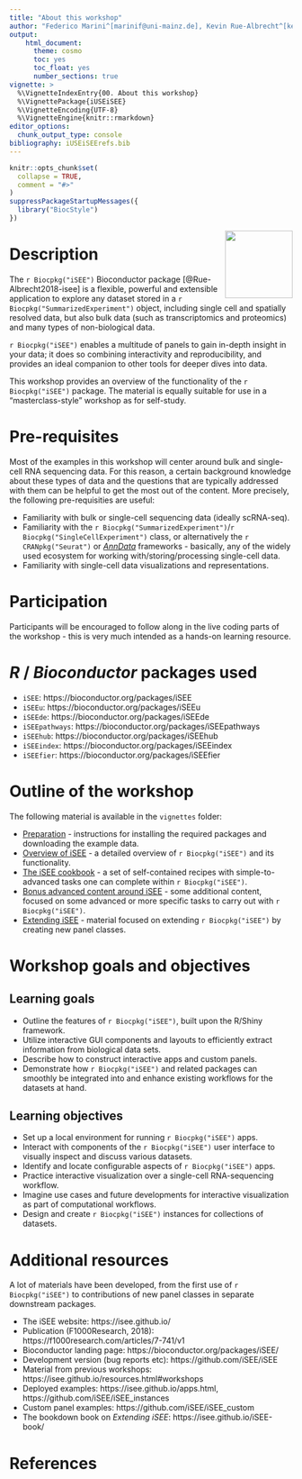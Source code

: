 ```yaml
---
title: "About this workshop"
author: "Federico Marini^[marinif@uni-mainz.de], Kevin Rue-Albrecht^[kevinrue67@gmail.com], Charlotte Soneson^[charlottesoneson@gmail.com], Aaron Lun^[infinite.monkeys.with.keyboards@gmail.com], Najla Abassi^[abassina@uni-mainz.de]"
output: 
    html_document:
      theme: cosmo
      toc: yes
      toc_float: yes
      number_sections: true
vignette: >
  %\VignetteIndexEntry{00. About this workshop}
  %\VignettePackage{iUSEiSEE}
  %\VignetteEncoding{UTF-8}
  %\VignetteEngine{knitr::rmarkdown}
editor_options: 
  chunk_output_type: console
bibliography: iUSEiSEErefs.bib
---
```



```r
knitr::opts_chunk$set(
  collapse = TRUE,
  comment = "#>"
)
suppressPackageStartupMessages({
  library("BiocStyle")
})
```


<img src="iSEE.png" align="right" alt="" width="120" />

# Description

The `r Biocpkg("iSEE")` Bioconductor package [@Rue-Albrecht2018-isee] is a flexible, powerful and extensible application to explore any dataset stored in a `r Biocpkg("SummarizedExperiment")` object, including single cell and spatially resolved data, but also bulk data (such as transcriptomics and proteomics) and many types of non-biological data.

`r Biocpkg("iSEE")` enables a multitude of panels to gain in-depth insight in your data; it does so combining interactivity and reproducibility, and provides an ideal companion to other tools for deeper dives into data.

This workshop provides an overview of the functionality of the `r Biocpkg("iSEE")` package. 
The material is equally suitable for use in a "masterclass-style" workshop as for self-study.

# Pre-requisites

Most of the examples in this workshop will center around bulk and single-cell RNA sequencing data. 
For this reason, a certain background knowledge about these types of data and the questions that are typically addressed with them can be helpful to get the most out of the content. 
More precisely, the following pre-requisities are useful:

* Familiarity with bulk or single-cell sequencing data (ideally scRNA-seq).
* Familiarity with the `r Biocpkg("SummarizedExperiment")`/`r Biocpkg("SingleCellExperiment")` class, or alternatively the `r CRANpkg("Seurat")` or [_AnnData_](https://pypi.org/project/anndata/) frameworks - basically, any of the widely used ecosystem for working with/storing/processing single-cell data.
* Familiarity with single-cell data visualizations and representations.

# Participation

Participants will be encouraged to follow along in the live coding parts of the workshop - this is very much intended as a hands-on learning resource.

# _R_ / _Bioconductor_ packages used

* `iSEE`: https://bioconductor.org/packages/iSEE
* `iSEEu`: https://bioconductor.org/packages/iSEEu
* `iSEEde`: https://bioconductor.org/packages/iSEEde
* `iSEEpathways`: https://bioconductor.org/packages/iSEEpathways
* `iSEEhub`: https://bioconductor.org/packages/iSEEhub
* `iSEEindex`: https://bioconductor.org/packages/iSEEindex
* `iSEEfier`: https://bioconductor.org/packages/iSEEfier

# Outline of the workshop

The following material is available in the `vignettes` folder:

* [Preparation](d01_preparation.html) - instructions for installing the required packages and downloading the example data.
* [Overview of iSEE](d02_iSEE_overview.html) - a detailed overview of `r Biocpkg("iSEE")` and its functionality.
* [The iSEE cookbook](d03_iSEE_quickrecipes.html) - a set of self-contained recipes with simple-to-advanced tasks one can complete within `r Biocpkg("iSEE")`.
* [Bonus advanced content around iSEE](d04_bonus_content.html) - some additional content, focused on some advanced or more specific tasks to carry out with `r Biocpkg("iSEE")`.
* [Extending iSEE](d05_extending_iSEE.html) - material focused on extending `r Biocpkg("iSEE")` by creating new panel classes.

# Workshop goals and objectives

## Learning goals

* Outline the features of `r Biocpkg("iSEE")`, built upon the R/Shiny framework.
* Utilize interactive GUI components and layouts to efficiently extract information from biological data sets.
* Describe how to construct interactive apps and custom panels.
* Demonstrate how `r Biocpkg("iSEE")` and related packages can smoothly be integrated into and enhance existing workflows for the datasets at hand.

## Learning objectives

* Set up a local environment for running `r Biocpkg("iSEE")` apps.
* Interact with components of the `r Biocpkg("iSEE")` user interface to visually inspect and discuss various datasets.
* Identify and locate configurable aspects of `r Biocpkg("iSEE")` apps.
* Practice interactive visualization over a single-cell RNA-sequencing workflow.
* Imagine use cases and future developments for interactive visualization as part of computational workflows.
* Design and create `r Biocpkg("iSEE")` instances for collections of datasets.

# Additional resources {#additional-resources}

A lot of materials have been developed, from the first use of `r Biocpkg("iSEE")` to contributions of new panel classes in separate downstream packages.

* The iSEE website: https://isee.github.io/
* Publication (F1000Research, 2018): https://f1000research.com/articles/7-741/v1
* Bioconductor landing page: https://bioconductor.org/packages/iSEE/
* Development version (bug reports etc): https://github.com/iSEE/iSEE
* Material from previous workshops: https://isee.github.io/resources.html#workshops
* Deployed examples: https://isee.github.io/apps.html, https://github.com/iSEE/iSEE_instances
* Custom panel examples: https://github.com/iSEE/iSEE_custom
* The bookdown book on _Extending iSEE_: https://isee.github.io/iSEE-book/

# References {-}
